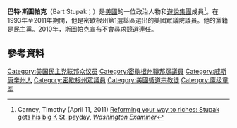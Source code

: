 '''巴特·斯圖帕克'''（Bart Stupak；{{bd|1952年|2月29日}}）是[[美國|美國]]的一位政治人物和[[遊說集團|遊說集團]]成員<ref name=Carney>Carney, Timothy (April 11, 2011) [http://washingtonexaminer.com/blogs/beltway-confidential/2011/04/reforming-your-way-riches-stupak-gets-his-big-k-st-payday Reforming your way to riches: Stupak gets his big K St. payday]{{dead link|date=2017年12月 |bot=InternetArchiveBot |fix-attempted=yes }}, ''[[Washington_Examiner|Washington Examiner]]''</ref>。在1993年至2011年期間，他是密歇根州第1選舉區選出的美國眾議院議員。他的黨籍是[[民主黨_(美國)|民主黨]]。2010年，斯圖帕克宣布不會尋求競選連任。
== 參考資料 ==
{{reflist}}
[[Category:美国民主党联邦众议员|Category:美国民主党联邦众议员]]
[[Category:密歇根州聯邦眾議員|Category:密歇根州聯邦眾議員]]
[[Category:威斯康辛州人|Category:威斯康辛州人]]
[[Category:密歇根州眾議員|Category:密歇根州眾議員]]
[[Category:美國循道宗教徒|Category:美國循道宗教徒]]
[[Category:鹰级童军|Category:鹰级童军]]